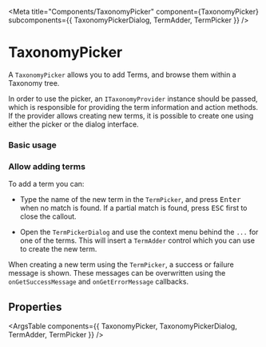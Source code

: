 
<Meta
	title="Components/TaxonomyPicker"
	component={TaxonomyPicker}
	subcomponents={{ TaxonomyPickerDialog, TermAdder, TermPicker }}
/>

# TaxonomyPicker

A `TaxonomyPicker` allows you to add Terms, and browse them within a Taxonomy tree.

In order to use the picker, an `ITaxonomyProvider` instance should be passed, which is responsible for providing the
term information and action methods. If the provider allows creating new terms, it is possible to create one using
either the picker or the dialog interface.

### Basic usage

<Canvas withToolbar={true}>
	<Story story={stories.Basic} name="Basic usage" />
</Canvas>

### Allow adding terms

To add a term you can:

- Type the name of the new term in the `TermPicker`, and press <kbd>Enter</kbd> when no match is found.
  If a partial match is found, press <kbd>ESC</kbd> first to close the callout.

- Open the `TermPickerDialog` and use the context menu behind the `...` for one of the terms.
  This will insert a `TermAdder` control which you can use to create the new term.

<Canvas withToolbar={true}>
	<Story story={stories.AllowAddingTerms} name="Allow adding terms" />
</Canvas>

When creating a new term using the `TermPicker`, a success or failure message is shown. These messages can be
overwritten using the `onGetSuccessMessage` and `onGetErrorMessage` callbacks.

## Properties

<ArgsTable components={{ TaxonomyPicker, TaxonomyPickerDialog, TermAdder, TermPicker }} />
